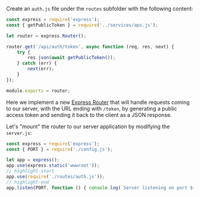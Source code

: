 Create an `auth.js` file under the `routes` subfolder with the following content:

```js title="routes/auth.js"
const express = require('express');
const { getPublicToken } = require('../services/aps.js');

let router = express.Router();

router.get('/api/auth/token', async function (req, res, next) {
    try {
        res.json(await getPublicToken());
    } catch (err) {
        next(err);
    }
});

module.exports = router;
```

Here we implement a new [Express Router](http://expressjs.com/en/4x/api.html#router) that will handle
requests coming to our server, with the URL ending with `/token`, by generating a public access token
and sending it back to the client as a JSON response.

Let's "mount" the router to our server application by modifying the `server.js`:

```js title="server.js"
const express = require('express');
const { PORT } = require('./config.js');

let app = express();
app.use(express.static('wwwroot'));
// highlight-start
app.use(require('./routes/auth.js'));
// highlight-end
app.listen(PORT, function () { console.log(`Server listening on port ${PORT}...`); });
```
